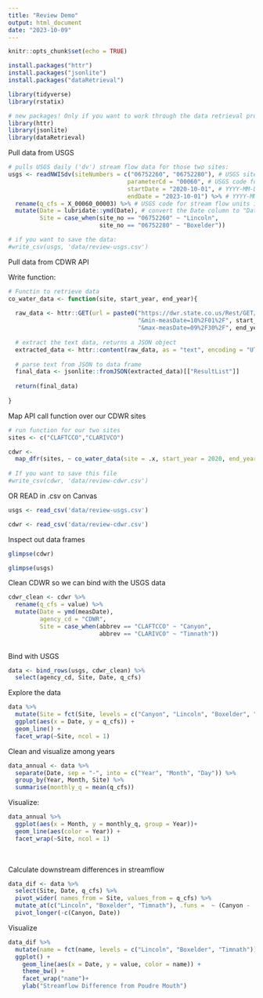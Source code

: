 ```yaml
---
title: "Review Demo"
output: html_document
date: "2023-10-09"
---
```


```r
knitr::opts_chunk$set(echo = TRUE)
```

```r
install.packages("httr")
install.packages("jsonlite")
install.packages("dataRetrieval")
```

```r
library(tidyverse)
library(rstatix)

# new packages! Only if you want to work through the data retrieval process
library(httr)
library(jsonlite)
library(dataRetrieval)
```

Pull data from USGS

```r
# pulls USGS daily ('dv') stream flow data for those two sites:
usgs <- readNWISdv(siteNumbers = c("06752260", "06752280"), # USGS site code for the Poudre River at the Lincoln Bridge and the ELC
                                  parameterCd = "00060", # USGS code for stream flow
                                  startDate = "2020-10-01", # YYYY-MM-DD formatting
                                  endDate = "2023-10-01") %>% # YYYY-MM-DD formatting
  rename(q_cfs = X_00060_00003) %>% # USGS code for stream flow units in cubic feet per second (CFS)
  mutate(Date = lubridate::ymd(Date), # convert the Date column to "Date" formatting using the `lubridate` package
         Site = case_when(site_no == "06752260" ~ "Lincoln", 
                          site_no == "06752280" ~ "Boxelder")) 

# if you want to save the data:
#write_csv(usgs, 'data/review-usgs.csv')
```

Pull data from CDWR API

Write function:

```r
# Functin to retrieve data
co_water_data <- function(site, start_year, end_year){
  
  raw_data <- httr::GET(url = paste0("https://dwr.state.co.us/Rest/GET/api/v2/surfacewater/surfacewatertsday/?format=json&dateFormat=dateOnly&fields=abbrev%2CmeasDate%2Cvalue%2CmeasUnit&encoding=deflate&abbrev=",site,
                                     "&min-measDate=10%2F01%2F", start_year,
                                     "&max-measDate=09%2F30%2F", end_year))
  
  # extract the text data, returns a JSON object
  extracted_data <- httr::content(raw_data, as = "text", encoding = "UTF-8") 
  
  # parse text from JSON to data frame
  final_data <- jsonlite::fromJSON(extracted_data)[["ResultList"]]
  
  return(final_data)
  
}
```

Map API call function over our CDWR sites

```r
# run function for our two sites
sites <- c("CLAFTCCO","CLARIVCO")

cdwr <-  
  map_dfr(sites, ~ co_water_data(site = .x, start_year = 2020, end_year = 2023))
 
# If you want to save this file
#write_csv(cdwr, 'data/review-cdwr.csv') 
```

OR READ in .csv on Canvas

```r
usgs <- read_csv('data/review-usgs.csv')

cdwr <- read_csv('data/review-cdwr.csv') 
```

Inspect out data frames

```r
glimpse(cdwr)

glimpse(usgs)
```

Clean CDWR so we can bind with the USGS data

```r
cdwr_clean <- cdwr %>% 
  rename(q_cfs = value) %>%
  mutate(Date = ymd(measDate),
         agency_cd = "CDWR",
         Site = case_when(abbrev == "CLAFTCCO" ~ "Canyon",
                          abbrev == "CLARIVCO" ~ "Timnath"))
  
```

Bind with USGS

```r
data <- bind_rows(usgs, cdwr_clean) %>% 
  select(agency_cd, Site, Date, q_cfs)
```

Explore the data

```r
data %>% 
  mutate(Site = fct(Site, levels = c("Canyon", "Lincoln", "Boxelder", "Timnath"))) %>% 
  ggplot(aes(x = Date, y = q_cfs)) +
  geom_line() +
  facet_wrap(~Site, ncol = 1)
```

Clean and visualize among years

```r
data_annual <- data %>% 
  separate(Date, sep = "-", into = c("Year", "Month", "Day")) %>% 
  group_by(Year, Month, Site) %>% 
  summarise(monthly_q = mean(q_cfs))
```

Visualize:

```r
data_annual %>% 
  ggplot(aes(x = Month, y = monthly_q, group = Year))+
  geom_line(aes(color = Year)) +
  facet_wrap(~Site, ncol = 1)
  
```

\
Calculate downstream differences in streamflow

```r
data_dif <- data %>% 
  select(Site, Date, q_cfs) %>% 
  pivot_wider( names_from = Site, values_from = q_cfs) %>% 
  mutate_at(c("Lincoln", "Boxelder", "Timnath"), .funs =  ~ (Canyon - .x)) %>% 
  pivot_longer(-c(Canyon, Date))
```

Visualize

```r
data_dif %>% 
  mutate(name = fct(name, levels = c("Lincoln", "Boxelder", "Timnath"))) %>% 
  ggplot() +
    geom_line(aes(x = Date, y = value, color = name)) +
    theme_bw() +
    facet_wrap("name")+
    ylab("Streamflow Difference from Poudre Mouth")
```
